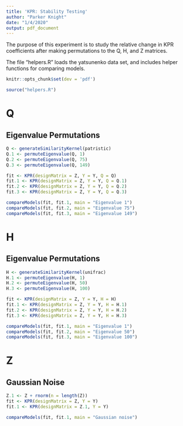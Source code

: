 ```yaml
---
title: 'KPR: Stability Testing'
author: "Parker Knight"
date: "1/4/2020"
output: pdf_document
---
```


The purpose of this experiment is to study the relative change in KPR coefficients after making permutations to the Q, H, and Z matrices. 

The file "helpers.R" loads the yatsunenko data set, and includes helper functions for comparing models.

```r
knitr::opts_chunk$set(dev = 'pdf')
```

```r
source("helpers.R")
```
# Q

## Eigenvalue Permutations

```r
Q <- generateSimilarityKernel(patristic)
Q.1 <- permuteEigenvalue(Q, 1)
Q.2 <- permuteEigenvalue(Q, 75)
Q.3 <- permuteEigenvalue(Q, 149)

fit <- KPR(designMatrix = Z, Y = Y, Q = Q)
fit.1 <- KPR(designMatrix = Z, Y = Y, Q = Q.1)
fit.2 <- KPR(designMatrix = Z, Y = Y, Q = Q.2)
fit.3 <- KPR(designMatrix = Z, Y = Y, Q = Q.3)

compareModels(fit, fit.1, main = "Eigenvalue 1")
compareModels(fit, fit.2, main = "Eigenvalue 75")
compareModels(fit, fit.3, main = "Eigenvalue 149")
```

# H

## Eigenvalue Permutations

```r
H <- generateSimilarityKernel(unifrac)
H.1 <- permuteEigenvalue(H, 1)
H.2 <- permuteEigenvalue(H, 50)
H.3 <- permuteEigenvalue(H, 100)

fit <- KPR(designMatrix = Z, Y = Y, H = H)
fit.1 <- KPR(designMatrix = Z, Y = Y, H = H.1)
fit.2 <- KPR(designMatrix = Z, Y = Y, H = H.2)
fit.3 <- KPR(designMatrix = Z, Y = Y, H = H.3)

compareModels(fit, fit.1, main = "Eigenvalue 1")
compareModels(fit, fit.2, main = "Eigenvalue 50")
compareModels(fit, fit.3, main = "Eigenvalue 100")
```


# Z

## Gaussian Noise

```r
Z.1 <- Z + rnorm(n = length(Z))
fit <- KPR(designMatrix = Z, Y = Y)
fit.1 <- KPR(designMatrix = Z.1, Y = Y)

compareModels(fit, fit.1, main = "Gaussian noise")
```
